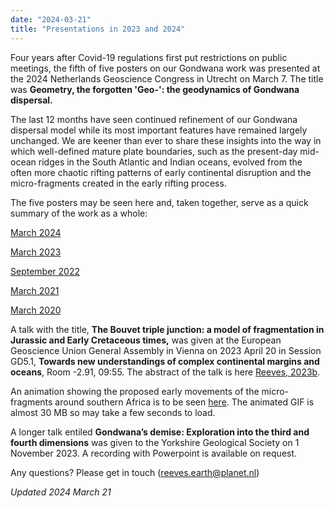 ```yaml
---
date: "2024-03-21"
title: "Presentations in 2023 and 2024"
---
```


Four years after Covid-19 regulations first put restrictions on public meetings, the fifth of five posters on our Gondwana work was presented at the 2024 Netherlands Geoscience Congress in Utrecht on March 7.  The title was **Geometry, the forgotten 'Geo-': the geodynamics of Gondwana dispersal.** 

The last 12 months have seen continued refinement of our Gondwana dispersal model while its most important features have remained largely unchanged. We are keener than ever to share these insights into the way in which well-defined mature plate boundaries, such as the present-day mid-ocean ridges in the South Atlantic and Indian oceans, evolved from the often more chaotic rifting patterns of early continental disruption and the micro-fragments created in the early rifting process.

The five posters may be seen here and, taken together, serve as a quick summary of the work as a whole:

[March 2024](http://www.reeves.nl/upload/NAC2024-CR-RS-EA-PC.pdf)

[March 2023](http://www.reeves.nl/upload/NAC2023-CVR.pdf)

[September 2022](http://www.reeves.nl/upload/NAC2022-CVR.pdf)

[March 2021](http://www.reeves.nl/upload/NAC2021-CVR-final.pdf)

[March 2020](http://www.reeves.nl/upload/Reeves-NACgeo2020-2pages.pdf)


A talk with the title, **The Bouvet triple junction: a model of fragmentation in Jurassic and Early Cretaceous times,** was given at the European 
Geoscience Union General Assembly in Vienna on 2023 April 20 in Session GD5.1, **Towards new understandings of complex continental margins and oceans**, 
Room -2.91, 09:55. The abstract of the talk is here [Reeves, 2023b](http://www.reeves.nl/upload/abstract-the-bouvet-triple-junction.pdf).

An animation showing the proposed early movements of the micro-fragments around southern Africa is to be seen [here](http://www.reeves.nl/upload/cr23baag-BTJ-2.gif).  The animated GIF is almost 30 MB so may take a few seconds to load.

A longer talk entiled **Gondwana’s demise: Exploration into the third and fourth dimensions** was given to the Yorkshire Geological Society on 1 November 2023. A recording with Powerpoint is available on request. 

Any questions?  Please get in touch (reeves.earth@planet.nl)

*Updated 2024 March 21*

